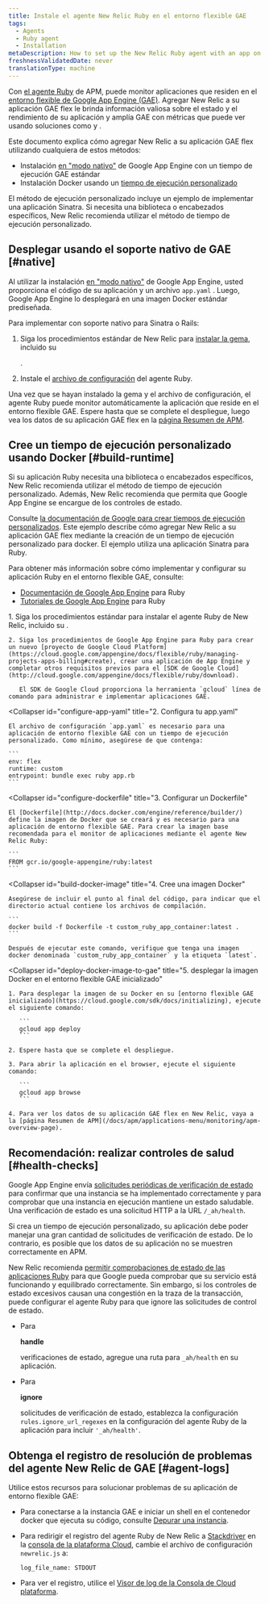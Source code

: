 ```yaml
---
title: Instale el agente New Relic Ruby en el entorno flexible GAE
tags:
  - Agents
  - Ruby agent
  - Installation
metaDescription: How to set up the New Relic Ruby agent with an app on the Google App Engine (GAE) flexible environment.
freshnessValidatedDate: never
translationType: machine
---
```


Con [el agente Ruby](/docs/agents/ruby-agent/getting-started/introduction-new-relic-ruby) de APM, puede monitor aplicaciones que residen en el [entorno flexible de Google App Engine (GAE)](https://cloud.google.com/appengine/docs/flexible/ruby/). Agregar New Relic a su aplicación GAE flex le brinda información valiosa sobre el estado y el rendimiento de su aplicación y amplía GAE con métricas que puede ver usando soluciones como [<InlinePopover type="apm"/>](/docs/apm)y [<InlinePopover type="browser"/>](/docs/browser/new-relic-browser/getting-started/introduction-new-relic-browser).

Este documento explica cómo agregar New Relic a su aplicación GAE flex utilizando cualquiera de estos métodos:

* Instalación [en "modo nativo"](/docs/accounts-partnerships/partnerships/google-cloud-platform-gcp/google-app-engine-environment#native-mode) de Google App Engine con un tiempo de ejecución GAE estándar
* Instalación Docker usando un [tiempo de ejecución personalizado](https://cloud.google.com/appengine/docs/flexible/custom-runtimes/about-custom-runtimes)

El método de ejecución personalizado incluye un ejemplo de implementar una aplicación Sinatra. Si necesita una biblioteca o encabezados específicos, New Relic recomienda utilizar el método de tiempo de ejecución personalizado.

## Desplegar usando el soporte nativo de GAE [#native]

Al utilizar la instalación [en "modo nativo"](/docs/accounts-partnerships/partnerships/google-cloud-platform-gcp/google-app-engine-environment#native-mode) de Google App Engine, usted proporciona el código de su aplicación y un archivo `app.yaml` . Luego, Google App Engine lo desplegará en una imagen Docker estándar prediseñada.

Para implementar con soporte nativo para Sinatra o Rails:

1. Siga los procedimientos estándar de New Relic para [instalar la gema](/docs/agents/ruby-agent/installation/install-new-relic-ruby-agent#Installing_the_Gem), incluido su

   <InlinePopover type="licenseKey"/>

   .

2. Instale el [archivo de configuración](/docs/agents/ruby-agent/installation/install-new-relic-ruby-agent#Configuration_file) del agente Ruby.

Una vez que se hayan instalado la gema y el archivo de configuración, el agente Ruby puede monitor automáticamente la aplicación que reside en el entorno flexible GAE. Espere hasta que se complete el despliegue, luego vea los datos de su aplicación GAE flex en la [página Resumen de APM](/docs/apm/applications-menu/monitoring/apm-overview-page).

## Cree un tiempo de ejecución personalizado usando Docker [#build-runtime]

<Callout variant="tip">
  Si su aplicación Ruby necesita una biblioteca o encabezados específicos, New Relic recomienda utilizar el método de tiempo de ejecución personalizado. Además, New Relic recomienda que permita que Google App Engine se encargue de los controles de estado.
</Callout>

Consulte [la documentación de Google para crear tiempos de ejecución personalizados](https://cloud.google.com/appengine/docs/flexible/custom-runtimes/build). Este ejemplo describe cómo agregar New Relic a su aplicación GAE flex mediante la creación de un tiempo de ejecución personalizado para docker. El ejemplo utiliza una aplicación Sinatra para Ruby.

Para obtener más información sobre cómo implementar y configurar su aplicación Ruby en el entorno flexible GAE, consulte:

* [Documentación de Google App Engine](https://cloud.google.com/appengine/docs/flexible/ruby/) para Ruby
* [Tutoriales de Google App Engine](https://cloud.google.com/appengine/docs/flexible/ruby/tutorials) para Ruby

<CollapserGroup>
  <Collapser
    id="setup-gae"
    title="1. Configure el proyecto GAE e instale dependencia"
  >
    1. Siga los procedimientos estándar para instalar el agente Ruby de New Relic, incluido su <InlinePopover type="licenseKey"/>.

    2. Siga los procedimientos de Google App Engine para Ruby para crear un nuevo [proyecto de Google Cloud Platform](https://cloud.google.com/appengine/docs/flexible/ruby/managing-projects-apps-billing#create), crear una aplicación de App Engine y completar otros requisitos previos para el [SDK de Google Cloud](http://cloud.google.com/appengine/docs/flexible/ruby/download).

       El SDK de Google Cloud proporciona la herramienta `gcloud` línea de comando para administrar e implementar aplicaciones GAE.
  </Collapser>

  <Collapser
    id="configure-app-yaml"
    title="2. Configura tu app.yaml"
  >
    El archivo de configuración `app.yaml` es necesario para una aplicación de entorno flexible GAE con un tiempo de ejecución personalizado. Como mínimo, asegúrese de que contenga:

    ```
    env: flex
    runtime: custom
    entrypoint: bundle exec ruby app.rb
    ```
  </Collapser>

  <Collapser
    id="configure-dockerfile"
    title="3. Configurar un Dockerfile"
  >
    El [Dockerfile](http://docs.docker.com/engine/reference/builder/) define la imagen de Docker que se creará y es necesario para una aplicación de entorno flexible GAE. Para crear la imagen base recomendada para el monitor de aplicaciones mediante el agente New Relic Ruby:

    ```
    FROM gcr.io/google-appengine/ruby:latest
    ```
  </Collapser>

  <Collapser
    id="build-docker-image"
    title="4. Cree una imagen Docker"
  >
    Asegúrese de incluir el punto al final del código, para indicar que el directorio actual contiene los archivos de compilación.

    ```
    docker build -f Dockerfile -t custom_ruby_app_container:latest .
    ```

    Después de ejecutar este comando, verifique que tenga una imagen docker denominada `custom_ruby_app_container` y la etiqueta `latest`.
  </Collapser>

  <Collapser
    id="deploy-docker-image-to-gae"
    title="5. desplegar la imagen Docker en el entorno flexible GAE inicializado"
  >
    1. Para desplegar la imagen de su Docker en su [entorno flexible GAE inicializado](https://cloud.google.com/sdk/docs/initializing), ejecute el siguiente comando:

       ```
       gcloud app deploy
       ```

    2. Espere hasta que se complete el despliegue.

    3. Para abrir la aplicación en el browser, ejecute el siguiente comando:

       ```
       gcloud app browse
       ```

    4. Para ver los datos de su aplicación GAE flex en New Relic, vaya a la [página Resumen de APM](/docs/apm/applications-menu/monitoring/apm-overview-page).
  </Collapser>
</CollapserGroup>

<InstallFeedback/>

## Recomendación: realizar controles de salud [#health-checks]

Google App Engine envía [solicitudes periódicas de verificación de estado](https://cloud.google.com/appengine/docs/flexible/ruby/how-instances-are-managed) para confirmar que una instancia se ha implementado correctamente y para comprobar que una instancia en ejecución mantiene un estado saludable. Una verificación de estado es una solicitud HTTP a la URL `/_ah/health`.

Si crea un tiempo de ejecución personalizado, su aplicación debe poder manejar una gran cantidad de solicitudes de verificación de estado. De lo contrario, es posible que los datos de su aplicación no se muestren correctamente en APM.

New Relic recomienda [permitir comprobaciones de estado de las aplicaciones Ruby](https://cloud.google.com/appengine/docs/flexible/ruby/how-instances-are-managed#health_checking) para que Google pueda comprobar que su servicio está funcionando y equilibrado correctamente. Sin embargo, si los controles de estado excesivos causan una congestión en la traza de la transacción, puede configurar el agente Ruby para que ignore las solicitudes de control de estado.

* Para

  <DoNotTranslate>**handle**</DoNotTranslate>

  verificaciones de estado, agregue una ruta para `_ah/health` en su aplicación.

* Para

  <DoNotTranslate>**ignore**</DoNotTranslate>

  solicitudes de verificación de estado, establezca la configuración `rules.ignore_url_regexes` en la configuración del agente Ruby de la aplicación para incluir `'_ah/health'`.

## Obtenga el registro de resolución de problemas del agente New Relic de GAE [#agent-logs]

Utilice estos recursos para solucionar problemas de su aplicación de entorno flexible GAE:

* Para conectarse a la instancia GAE e iniciar un shell en el contenedor docker que ejecuta su código, consulte [Depurar una instancia](https://cloud.google.com/appengine/docs/flexible/go/debugging-an-instance).

* Para redirigir el registro del agente Ruby de New Relic a [Stackdriver](http://cloud.google.com/logging/docs/view/logs_viewer_v2) en la [consola de la plataforma Cloud](https://cloud.google.com/compute/docs/console), cambie el archivo de configuración `newrelic.js` a:

  ```
  log_file_name: STDOUT
  ```

* Para ver el registro, utilice el [Visor de log de la Consola de Cloud plataforma](https://cloud.google.com/appengine/docs/flexible/php/writing-application-logs).